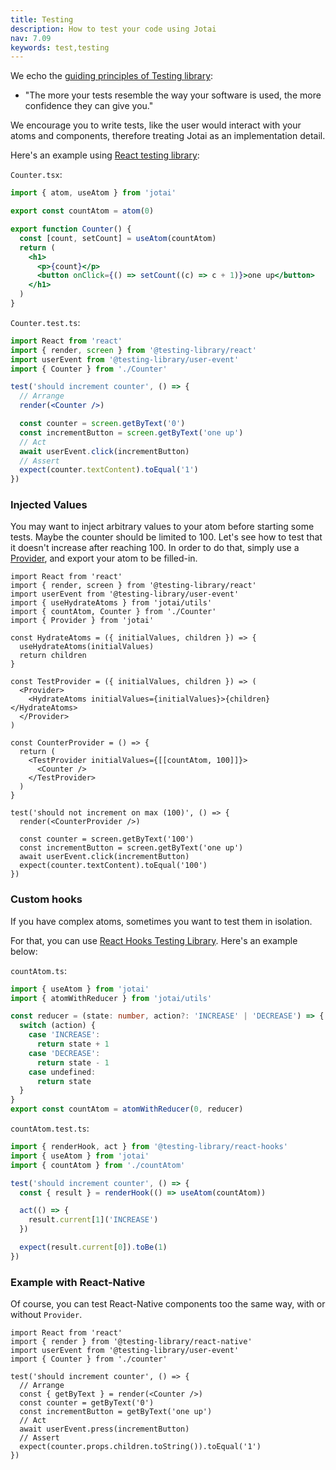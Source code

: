 ```yaml
---
title: Testing
description: How to test your code using Jotai
nav: 7.09
keywords: test,testing
---
```


We echo the [guiding principles of Testing library](https://testing-library.com/docs/guiding-principles/):

- "The more your tests resemble the way your software is used, the more confidence they can give you."

We encourage you to write tests, like the user would interact with your atoms and components,
therefore treating Jotai as an implementation detail.

Here's an example using [React testing library](https://github.com/testing-library/react-testing-library):

`Counter.tsx`:

```jsx
import { atom, useAtom } from 'jotai'

export const countAtom = atom(0)

export function Counter() {
  const [count, setCount] = useAtom(countAtom)
  return (
    <h1>
      <p>{count}</p>
      <button onClick={() => setCount((c) => c + 1)}>one up</button>
    </h1>
  )
}
```

`Counter.test.ts`:

```jsx
import React from 'react'
import { render, screen } from '@testing-library/react'
import userEvent from '@testing-library/user-event'
import { Counter } from './Counter'

test('should increment counter', () => {
  // Arrange
  render(<Counter />)

  const counter = screen.getByText('0')
  const incrementButton = screen.getByText('one up')
  // Act
  await userEvent.click(incrementButton)
  // Assert
  expect(counter.textContent).toEqual('1')
})
```

### Injected Values

You may want to inject arbitrary values to your atom before starting some tests.
Maybe the counter should be limited to 100. Let's see how to test that it doesn't increase after reaching 100.
In order to do that, simply use a [Provider](../core/provider.mdx), and export your atom to be filled-in.

```tsx
import React from 'react'
import { render, screen } from '@testing-library/react'
import userEvent from '@testing-library/user-event'
import { useHydrateAtoms } from 'jotai/utils'
import { countAtom, Counter } from './Counter'
import { Provider } from 'jotai'

const HydrateAtoms = ({ initialValues, children }) => {
  useHydrateAtoms(initialValues)
  return children
}

const TestProvider = ({ initialValues, children }) => (
  <Provider>
    <HydrateAtoms initialValues={initialValues}>{children}</HydrateAtoms>
  </Provider>
)

const CounterProvider = () => {
  return (
    <TestProvider initialValues={[[countAtom, 100]]}>
      <Counter />
    </TestProvider>
  )
}

test('should not increment on max (100)', () => {
  render(<CounterProvider />)

  const counter = screen.getByText('100')
  const incrementButton = screen.getByText('one up')
  await userEvent.click(incrementButton)
  expect(counter.textContent).toEqual('100')
})
```

### Custom hooks

If you have complex atoms, sometimes you want to test them in isolation.

For that, you can use [React Hooks Testing Library](https://github.com/testing-library/react-hooks-testing-library).
Here's an example below:

`countAtom.ts`:

```ts
import { useAtom } from 'jotai'
import { atomWithReducer } from 'jotai/utils'

const reducer = (state: number, action?: 'INCREASE' | 'DECREASE') => {
  switch (action) {
    case 'INCREASE':
      return state + 1
    case 'DECREASE':
      return state - 1
    case undefined:
      return state
  }
}
export const countAtom = atomWithReducer(0, reducer)
```

`countAtom.test.ts`:

```ts
import { renderHook, act } from '@testing-library/react-hooks'
import { useAtom } from 'jotai'
import { countAtom } from './countAtom'

test('should increment counter', () => {
  const { result } = renderHook(() => useAtom(countAtom))

  act(() => {
    result.current[1]('INCREASE')
  })

  expect(result.current[0]).toBe(1)
})
```

### Example with React-Native

Of course, you can test React-Native components too the same way, with or without `Provider`.

```tsx
import React from 'react'
import { render } from '@testing-library/react-native'
import userEvent from '@testing-library/user-event'
import { Counter } from './counter'

test('should increment counter', () => {
  // Arrange
  const { getByText } = render(<Counter />)
  const counter = getByText('0')
  const incrementButton = getByText('one up')
  // Act
  await userEvent.press(incrementButton)
  // Assert
  expect(counter.props.children.toString()).toEqual('1')
})
```
